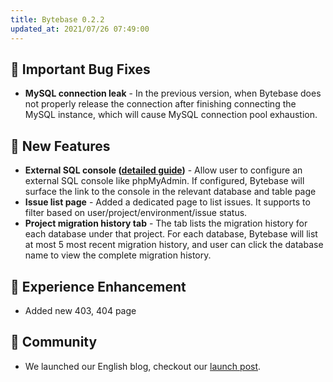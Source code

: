 ```yaml
---
title: Bytebase 0.2.2
updated_at: 2021/07/26 07:49:00
---
```



## 🐞 Important Bug Fixes

- **MySQL connection leak** - In the previous version, when Bytebase does not properly release the connection after finishing connecting the MySQL instance, which will cause MySQL connection pool exhaustion.

## 🚀 New Features

- **External SQL console ([detailed guide](https://docs.bytebase.com/settings/external-sql-console))** - Allow user to configure an external SQL console like phpMyAdmin. If configured, Bytebase will surface the link to the console in the relevant database and table page
- **Issue list page** - Added a dedicated page to list issues. It supports to filter based on user/project/environment/issue status.
- **Project migration history tab** - The tab lists the migration history for each database under that project. For each database, Bytebase will list at most 5 most recent migration history, and user can click the database name to view the complete migration history.

## 🎄 Experience Enhancement

- Added new 403, 404 page

## 🎠 Community

- We launched our English blog, checkout our [launch post](https://bytebase.com/blog/announce-bytebase).

<InstallUpgrade />
